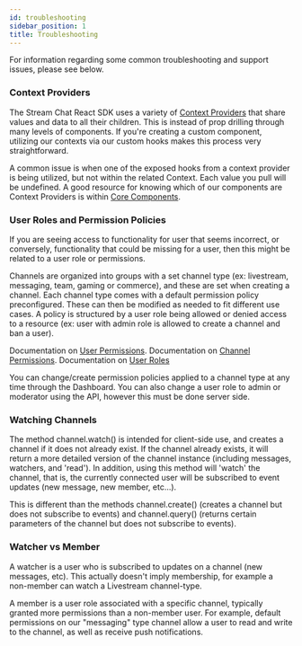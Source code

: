 ```yaml
---
id: troubleshooting
sidebar_position: 1
title: Troubleshooting
---
```


For information regarding some common troubleshooting and support issues, please see below.

### Context Providers

The Stream Chat React SDK uses a variety of [Context Providers](../contexts/chat_context) that share values and data to all their children. This is instead of prop drilling through many levels of components.
If you're creating a custom component, utilizing our contexts via our custom hooks makes this process very straightforward.

A common issue is when one of the exposed hooks from a context provider is being utilized, but not within the related Context. Each value you pull will be undefined.
A good resource for knowing which of our components are Context Providers is within [Core Components](../core-components/chat).

### User Roles and Permission Policies

If you are seeing access to functionality for user that seems incorrect, or conversely, functionality that could be missing for a user, then this might be related to a user role or permissions.

Channels are organized into groups with a set channel type (ex: livestream, messaging, team, gaming or commerce), and these are set when creating a channel.
Each channel type comes with a default permission policy preconfigured. These can then be modified as needed to fit different use cases.
A policy is structured by a user role being allowed or denied access to a resource (ex: user with admin role is allowed to create a channel and ban a user).

Documentation on [User Permissions](https://getstream.io/chat/docs/react/chat_permission_policies/?language=js).
Documentation on [Channel Permissions](https://getstream.io/chat/docs/react/channel_permission_policies/?language=js).
Documentation on [User Roles](https://getstream.io/chat/docs/react/channel_user_role/?language=js)

You can change/create permission policies applied to a channel type at any time through the Dashboard. You can also change a user role to admin or moderator using the API, however this must be done server side.

### Watching Channels

The method channel.watch() is intended for client-side use, and creates a channel if it does not already exist. If the channel already exists, it will return a more detailed version of the channel instance (including messages, watchers, and 'read'). In addition, using this method will 'watch' the channel, that is, the currently connected user will be subscribed to event updates (new message, new member, etc...).

This is different than the methods channel.create() (creates a channel but does not subscribe to events) and
channel.query() (returns certain parameters of the channel but does not subscribe to events).

### Watcher vs Member

A watcher is a user who is subscribed to updates on a channel (new messages, etc). This actually doesn't imply membership, for example a non-member can watch a Livestream channel-type.

A member is a user role associated with a specific channel, typically granted more permissions than a non-member user.
For example, default permissions on our "messaging" type channel allow a user to read and write to the channel, as well as receive push notifications.





